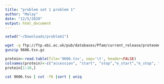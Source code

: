 ```yaml
---
title: "problem set 1 problem 1"
author: "Malay"
date: "12/5/2020"
output: html_document
---
```


```r
setwd("~/Downloads/problem1")
```

```bash
wget -q ftp://ftp.ebi.ac.uk/pub/databases/Pfam/current_release/proteomes/9606.tsv.gz
gunzip 9606.tsv.gz
```

```r
protein<-read.table(file='9606.tsv', sep='\t', header=FALSE)
colnames(protein)<-c("accession", "start", "stop","e_start","e_stop", "d_acc", "name", "type")
protein[1:10,]
```

```bash
cat 9606.tsv | cut -f6 |sort | uniq
```

